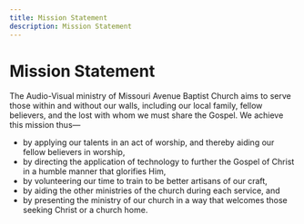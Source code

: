 ```yaml
---
title: Mission Statement
description: Mission Statement
---
```


# Mission Statement

The Audio-Visual ministry of Missouri Avenue Baptist Church aims to serve those within and without our walls, including our local family, fellow believers, and the lost with whom we must share the Gospel. We achieve this mission thus—

* by applying our talents in an act of worship, and thereby aiding our fellow believers in worship,
* by directing the application of technology to further the Gospel of Christ in a humble manner that glorifies Him,
* by volunteering our time to train to be better artisans of our craft,
* by aiding the other ministries of the church during each service, and
* by presenting the ministry of our church in a way that welcomes those seeking Christ or a church home.